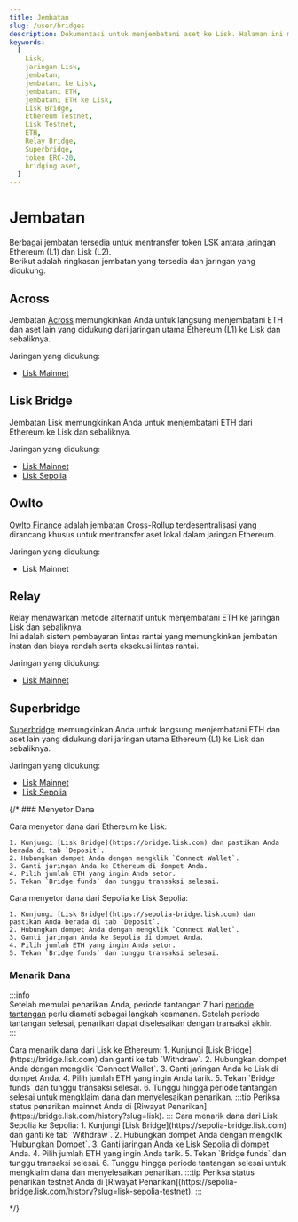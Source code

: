 ```yaml
--- 
title: Jembatan  
slug: /user/bridges  
description: Dokumentasi untuk menjembatani aset ke Lisk. Halaman ini membahas cara menjembatani ETH dan ERC-20 antara Ethereum Sepolia dan Lisk Sepolia, dengan kewaspadaan dan informasi kontrak yang penting.  
keywords:  
  [  
    Lisk,  
    jaringan Lisk,  
    jembatan,  
    jembatani ke Lisk,  
    jembatani ETH,  
    jembatani ETH ke Lisk,  
    Lisk Bridge,  
    Ethereum Testnet,  
    Lisk Testnet,  
    ETH,  
    Relay Bridge,  
    Superbridge,  
    token ERC-20,  
    bridging aset,  
  ]  
---  
```


# Jembatan  
Berbagai jembatan tersedia untuk mentransfer token LSK antara jaringan Ethereum (L1) dan Lisk (L2).  
Berikut adalah ringkasan jembatan yang tersedia dan jaringan yang didukung.

## Across  

Jembatan [Across](https://app.across.to/bridge) memungkinkan Anda untuk langsung menjembatani ETH dan aset lain yang didukung dari jaringan utama Ethereum (L1) ke Lisk dan sebaliknya.

Jaringan yang didukung:  
- [Lisk Mainnet](https://app.across.to/bridge)

## Lisk Bridge  
Jembatan Lisk memungkinkan Anda untuk menjembatani ETH dari Ethereum ke Lisk dan sebaliknya.

Jaringan yang didukung:  
- [Lisk Mainnet](https://bridge.lisk.com)  
- [Lisk Sepolia](https://sepolia-bridge.lisk.com)

## Owlto  

[Owlto Finance](https://owlto.finance/) adalah jembatan Cross-Rollup terdesentralisasi yang dirancang khusus untuk mentransfer aset lokal dalam jaringan Ethereum.

Jaringan yang didukung:  
- Lisk Mainnet

## Relay  
Relay menawarkan metode alternatif untuk menjembatani ETH ke jaringan Lisk dan sebaliknya.  
Ini adalah sistem pembayaran lintas rantai yang memungkinkan jembatan instan dan biaya rendah serta eksekusi lintas rantai.

Jaringan yang didukung:  
- [Lisk Mainnet](https://relay.link/bridge/lisk/)

## Superbridge  

[Superbridge](https://superbridge.app/support/lisk-mainnet) memungkinkan Anda untuk langsung menjembatani ETH dan aset lain yang didukung dari jaringan utama Ethereum (L1) ke Lisk dan sebaliknya.

Jaringan yang didukung:  
- [Lisk Mainnet](https://superbridge.app/lisk-mainnet)  
- [Lisk Sepolia](https://superbridge.app/lisk-sepolia)

{/* ### Menyetor Dana

<Tabs>
  <TabItem value="mainnet" label="Lisk" default>
    Cara menyetor dana dari Ethereum ke Lisk:

    1. Kunjungi [Lisk Bridge](https://bridge.lisk.com) dan pastikan Anda berada di tab `Deposit`.
    2. Hubungkan dompet Anda dengan mengklik `Connect Wallet`.
    3. Ganti jaringan Anda ke Ethereum di dompet Anda.
    4. Pilih jumlah ETH yang ingin Anda setor.
    5. Tekan `Bridge funds` dan tunggu transaksi selesai.
  </TabItem>
  <TabItem value="testnet" label="Lisk Sepolia" >
    Cara menyetor dana dari Sepolia ke Lisk Sepolia:

    1. Kunjungi [Lisk Bridge](https://sepolia-bridge.lisk.com) dan pastikan Anda berada di tab `Deposit`.
    2. Hubungkan dompet Anda dengan mengklik `Connect Wallet`.
    3. Ganti jaringan Anda ke Sepolia di dompet Anda.
    4. Pilih jumlah ETH yang ingin Anda setor.
    5. Tekan `Bridge funds` dan tunggu transaksi selesai.
  </TabItem>
</Tabs>



### Menarik Dana


:::info  
Setelah memulai penarikan Anda, periode tantangan 7 hari [periode tantangan](https://docs.optimism.io/builders/dapp-developers/bridging/messaging#for-l2-to-l1-transactions) perlu diamati sebagai langkah keamanan. Setelah periode tantangan selesai, penarikan dapat diselesaikan dengan transaksi akhir.  
:::


<Tabs>
  <TabItem value="mainnet" label="Lisk" default>
  Cara menarik dana dari Lisk ke Ethereum:
    1. Kunjungi [Lisk Bridge](https://bridge.lisk.com) dan ganti ke tab `Withdraw`.
    2. Hubungkan dompet Anda dengan mengklik `Connect Wallet`.
    3. Ganti jaringan Anda ke Lisk di dompet Anda.
    4. Pilih jumlah ETH yang ingin Anda tarik.
    5. Tekan `Bridge funds` dan tunggu transaksi selesai.
    6. Tunggu hingga periode tantangan selesai untuk mengklaim dana dan menyelesaikan penarikan.
  :::tip  
  Periksa status penarikan mainnet Anda di [Riwayat Penarikan](https://bridge.lisk.com/history?slug=lisk).  
  :::  
  </TabItem>
  <TabItem value="testnet" label="Lisk Sepolia" >
  Cara menarik dana dari Lisk Sepolia ke Sepolia:
    1. Kunjungi [Lisk Bridge](https://sepolia-bridge.lisk.com) dan ganti ke tab `Withdraw`.
    2. Hubungkan dompet Anda dengan mengklik `Hubungkan Dompet`.
    3. Ganti jaringan Anda ke Lisk Sepolia di dompet Anda.
    4. Pilih jumlah ETH yang ingin Anda tarik.
    5. Tekan `Bridge funds` dan tunggu transaksi selesai.
    6. Tunggu hingga periode tantangan selesai untuk mengklaim dana dan menyelesaikan penarikan.
  :::tip  
  Periksa status penarikan testnet Anda di [Riwayat Penarikan](https://sepolia-bridge.lisk.com/history?slug=lisk-sepolia-testnet).  
  :::  
  </TabItem>
</Tabs>





*/}
